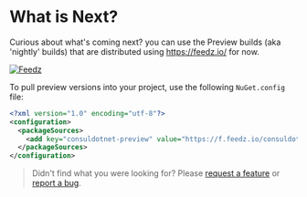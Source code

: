 # What is Next?

Curious about what's coming next? you can use the Preview builds (aka 'nightly' builds) that are distributed using https://feedz.io/ for now.

[![Feedz](https://img.shields.io/feedz/vpre/consuldotnet/preview/consul)](https://naskio.github.io/consuldotnet/docs/next/)

To pull preview versions into your project, use the following `NuGet.config` file:

```xml
<?xml version="1.0" encoding="utf-8"?>
<configuration>
  <packageSources>
    <add key="consuldotnet-preview" value="https://f.feedz.io/consuldotnet/preview/nuget/index.json" />
  </packageSources>
</configuration>
```

> Didn't find what you were looking for? Please [request a feature](./3-contributing/4-request-feature.mdx) or [report a bug](./3-contributing/3-report-issue.mdx).
